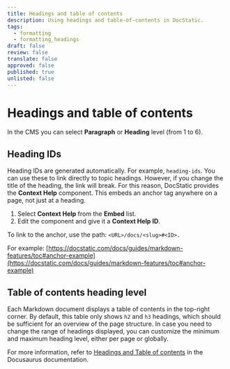 ```yaml
---
title: Headings and table of contents
description: Using headings and table-of-contents in DocStatic.
tags:
  - formatting
  - formatting_headings
draft: false
review: false
translate: false
approved: false
published: true
unlisted: false
---
```


# Headings and table of contents

In the CMS you can select **Paragraph** or **Heading** level (from 1 to 6).

<a id="anchor-example" />

## Heading IDs

Heading IDs are generated automatically. For example, `heading-ids`. You can use these to link directly to topic headings. However, if you change the title of the heading, the link will break. For this reason, DocStatic provides the **Context Help** component. This embeds an anchor tag anywhere on a page, not just at a heading.

1. Select **Context Help** from the **Embed** list.
2. Edit the component and give it a **Context Help ID**.

To link to the anchor, use the path: `<URL>/docs/<slug>#<ID>.`

For example: [https://docstatic.com/docs/guides/markdown-features/toc#anchor-example](https://docstatic.com/docs/guides/markdown-features/toc#anchor-example)

## Table of contents heading level

Each Markdown document displays a table of contents in the top-right corner. By default, this table only shows `h2` and `h3` headings, which should be sufficient for an overview of the page structure. In case you need to change the range of headings displayed, you can customize the minimum and maximum heading level, either per page or globally.

For more information, refer to [Headings and Table of contents](https://docusaurus.io/docs/markdown-features/toc) in the Docusaurus documentation.
